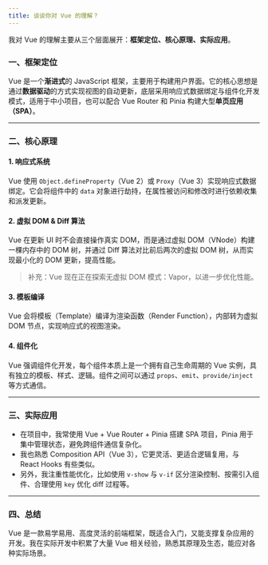 ```yaml
---
title: 谈谈你对 Vue 的理解？
---
```


我对 Vue 的理解主要从三个层面展开：**框架定位、核心原理、实际应用**。

### 一、框架定位

Vue 是一个**渐进式**的 JavaScript 框架，主要用于构建用户界面。它的核心思想是通过**数据驱动**的方式实现视图的自动更新，底层采用响应式数据绑定与组件化开发模式，适用于中小项目，也可以配合 Vue Router 和 Pinia 构建大型**单页应用（SPA）**。

---

### 二、核心原理

#### 1. 响应式系统

Vue 使用 `Object.defineProperty`（Vue 2）或 `Proxy`（Vue 3）实现响应式数据绑定。它会将组件中的 `data` 对象进行劫持，在属性被访问和修改时进行依赖收集和派发更新。

#### 2. 虚拟 DOM & Diff 算法

Vue 在更新 UI 时不会直接操作真实 DOM，而是通过虚拟 DOM（VNode）构建一棵内存中的 DOM 树，并通过 Diff 算法对比前后两次的虚拟 DOM 树，从而实现最小化的 DOM 更新，提高性能。

> 补充：Vue 现在正在探索无虚拟 DOM 模式：Vapor，以进一步优化性能。

#### 3. 模板编译

Vue 会将模板（Template）编译为渲染函数（Render Function），内部转为虚拟 DOM 节点，实现响应式的视图渲染。

#### 4. 组件化

Vue 强调组件化开发，每个组件本质上是一个拥有自己生命周期的 Vue 实例，具有独立的模板、样式、逻辑。组件之间可以通过 `props`、`emit`、`provide/inject` 等方式通信。

---

### 三、实际应用

* 在项目中，我常使用 Vue + Vue Router + Pinia 搭建 SPA 项目，Pinia 用于集中管理状态，避免跨组件通信复杂化。
* 我也熟悉 Composition API（Vue 3），它更灵活、更适合逻辑复用，与 React Hooks 有些类似。
* 另外，我注重性能优化，比如使用 `v-show` 与 `v-if` 区分渲染控制、按需引入组件、合理使用 `key` 优化 diff 过程等。

---

### 四、总结

Vue 是一款易学易用、高度灵活的前端框架，既适合入门，又能支撑复杂应用的开发。我在实际开发中积累了大量 Vue 相关经验，熟悉其原理及生态，能应对各种实际场景。


